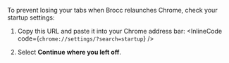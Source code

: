 
To prevent losing your tabs when Brocc relaunches Chrome, check your startup settings:

1. Copy this URL and paste it into your Chrome address bar: <InlineCode code={`chrome://settings/?search=startup`} />

2. Select **Continue where you left off**.

